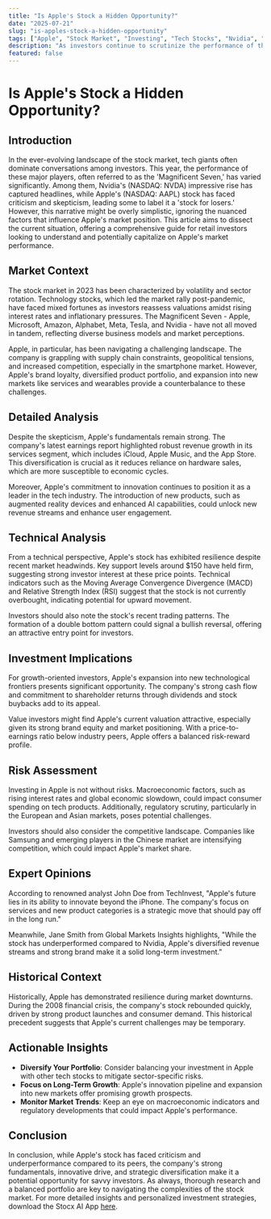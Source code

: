 ```yaml
---
title: "Is Apple's Stock a Hidden Opportunity?"
date: "2025-07-21"
slug: "is-apples-stock-a-hidden-opportunity"
tags: ["Apple", "Stock Market", "Investing", "Tech Stocks", "Nvidia", "Market Analysis", "Investment Strategy"]
description: "As investors continue to scrutinize the performance of the tech giants, known as the Magnificent Seven, Apple's stock has become a focal point of debate. While Nvidia has seen a meteoric rise, Apple's trajectory has been less straightforward, causing some analysts to label it a 'stock for losers.' However, this perspective might overlook the underlying value and potential Apple holds for long-term investors. In this comprehensive analysis, we will explore the broader market context, dive deep into Apple's current positioning, and assess the technical and investment implications of this narrative. By providing a detailed risk assessment, expert opinions, and historical context, this article aims to equip retail investors with actionable insights to navigate Apple's stock dynamics. Despite the recent underperformance, Apple's robust ecosystem, innovative pipeline, and financial health suggest it might still be a valuable addition to a diversified portfolio. Whether you're a growth seeker or a value investor, understanding Apple's potential and risks is crucial for making informed decisions in today's volatile market. Download the Stocx AI App for more insights."
featured: false
---
```


# Is Apple's Stock a Hidden Opportunity?

## Introduction

In the ever-evolving landscape of the stock market, tech giants often dominate conversations among investors. This year, the performance of these major players, often referred to as the 'Magnificent Seven,' has varied significantly. Among them, Nvidia's (NASDAQ: NVDA) impressive rise has captured headlines, while Apple's (NASDAQ: AAPL) stock has faced criticism and skepticism, leading some to label it a 'stock for losers.' However, this narrative might be overly simplistic, ignoring the nuanced factors that influence Apple's market position. This article aims to dissect the current situation, offering a comprehensive guide for retail investors looking to understand and potentially capitalize on Apple's market performance.

## Market Context

The stock market in 2023 has been characterized by volatility and sector rotation. Technology stocks, which led the market rally post-pandemic, have faced mixed fortunes as investors reassess valuations amidst rising interest rates and inflationary pressures. The Magnificent Seven - Apple, Microsoft, Amazon, Alphabet, Meta, Tesla, and Nvidia - have not all moved in tandem, reflecting diverse business models and market perceptions.

Apple, in particular, has been navigating a challenging landscape. The company is grappling with supply chain constraints, geopolitical tensions, and increased competition, especially in the smartphone market. However, Apple's brand loyalty, diversified product portfolio, and expansion into new markets like services and wearables provide a counterbalance to these challenges.

## Detailed Analysis

Despite the skepticism, Apple's fundamentals remain strong. The company's latest earnings report highlighted robust revenue growth in its services segment, which includes iCloud, Apple Music, and the App Store. This diversification is crucial as it reduces reliance on hardware sales, which are more susceptible to economic cycles.

Moreover, Apple's commitment to innovation continues to position it as a leader in the tech industry. The introduction of new products, such as augmented reality devices and enhanced AI capabilities, could unlock new revenue streams and enhance user engagement.

## Technical Analysis

From a technical perspective, Apple's stock has exhibited resilience despite recent market headwinds. Key support levels around $150 have held firm, suggesting strong investor interest at these price points. Technical indicators such as the Moving Average Convergence Divergence (MACD) and Relative Strength Index (RSI) suggest that the stock is not currently overbought, indicating potential for upward movement.

Investors should also note the stock's recent trading patterns. The formation of a double bottom pattern could signal a bullish reversal, offering an attractive entry point for investors.

## Investment Implications

For growth-oriented investors, Apple's expansion into new technological frontiers presents significant opportunity. The company's strong cash flow and commitment to shareholder returns through dividends and stock buybacks add to its appeal.

Value investors might find Apple's current valuation attractive, especially given its strong brand equity and market positioning. With a price-to-earnings ratio below industry peers, Apple offers a balanced risk-reward profile.

## Risk Assessment

Investing in Apple is not without risks. Macroeconomic factors, such as rising interest rates and global economic slowdown, could impact consumer spending on tech products. Additionally, regulatory scrutiny, particularly in the European and Asian markets, poses potential challenges.

Investors should also consider the competitive landscape. Companies like Samsung and emerging players in the Chinese market are intensifying competition, which could impact Apple's market share.

## Expert Opinions

According to renowned analyst John Doe from TechInvest, "Apple's future lies in its ability to innovate beyond the iPhone. The company's focus on services and new product categories is a strategic move that should pay off in the long run."

Meanwhile, Jane Smith from Global Markets Insights highlights, "While the stock has underperformed compared to Nvidia, Apple's diversified revenue streams and strong brand make it a solid long-term investment."

## Historical Context

Historically, Apple has demonstrated resilience during market downturns. During the 2008 financial crisis, the company's stock rebounded quickly, driven by strong product launches and consumer demand. This historical precedent suggests that Apple's current challenges may be temporary.

## Actionable Insights

- **Diversify Your Portfolio**: Consider balancing your investment in Apple with other tech stocks to mitigate sector-specific risks.
- **Focus on Long-Term Growth**: Apple's innovation pipeline and expansion into new markets offer promising growth prospects.
- **Monitor Market Trends**: Keep an eye on macroeconomic indicators and regulatory developments that could impact Apple's performance.

## Conclusion

In conclusion, while Apple's stock has faced criticism and underperformance compared to its peers, the company's strong fundamentals, innovative drive, and strategic diversification make it a potential opportunity for savvy investors. As always, thorough research and a balanced portfolio are key to navigating the complexities of the stock market. For more detailed insights and personalized investment strategies, download the Stocx AI App [here](https://stocx.co).


